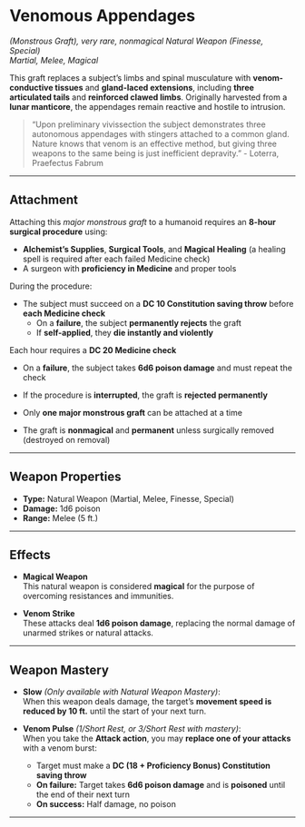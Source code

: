 # Venomous Appendages

_(Monstrous Graft), very rare, nonmagical_
_Natural Weapon (Finesse, Special)_  
_Martial, Melee, Magical_

This graft replaces a subject’s limbs and spinal musculature with **venom-conductive tissues** and **gland-laced extensions**, including **three articulated tails** and **reinforced clawed limbs**. Originally harvested from a **lunar manticore**, the appendages remain reactive and hostile to intrusion.

> “Upon preliminary vivissection the subject demonstrates three autonomous appendages with stingers attached to a common gland. Nature knows that venom is an effective method, but giving three weapons to the same being is just inefficient depravity.” - Loterra, Praefectus Fabrum

---

## Attachment

Attaching this _major monstrous graft_ to a humanoid requires an **8-hour surgical procedure** using:

- **Alchemist’s Supplies**, **Surgical Tools**, and **Magical Healing** (a healing spell is required after each failed Medicine check)
- A surgeon with **proficiency in Medicine** and proper tools

During the procedure:

- The subject must succeed on a **DC 10 Constitution saving throw** before **each Medicine check**
  - On a **failure**, the subject **permanently rejects** the graft
  - If **self-applied**, they **die instantly and violently**

Each hour requires a **DC 20 Medicine check**

- On a **failure**, the subject takes **6d6 poison damage** and must repeat the check
- If the procedure is **interrupted**, the graft is **rejected permanently**

- Only **one major monstrous graft** can be attached at a time
- The graft is **nonmagical** and **permanent** unless surgically removed (destroyed on removal)

---

## Weapon Properties

- **Type:** Natural Weapon (Martial, Melee, Finesse, Special)
- **Damage:** 1d6 poison
- **Range:** Melee (5 ft.)

---

## Effects

- **Magical Weapon**  
  This natural weapon is considered **magical** for the purpose of overcoming resistances and immunities.

- **Venom Strike**  
  These attacks deal **1d6 poison damage**, replacing the normal damage of unarmed strikes or natural attacks.

---

## Weapon Mastery

- **Slow** _(Only available with Natural Weapon Mastery)_:  
  When this weapon deals damage, the target’s **movement speed is reduced by 10 ft.** until the start of your next turn.

- **Venom Pulse** _(1/Short Rest, or 3/Short Rest with mastery)_:  
  When you take the **Attack action**, you may **replace one of your attacks** with a venom burst:
  - Target must make a **DC (18 + Proficiency Bonus) Constitution saving throw**
  - **On failure:** Target takes **6d6 poison damage** and is **poisoned** until the end of their next turn
  - **On success:** Half damage, no poison

---
